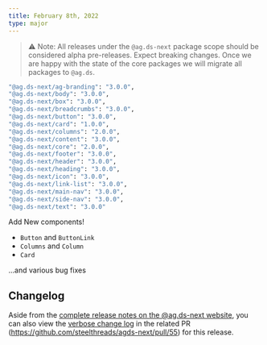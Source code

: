 ```yaml
---
title: February 8th, 2022
type: major
---
```


> ⚠️ Note: All releases under the `@ag.ds-next` package scope should be considered alpha pre-releases. Expect breaking changes. Once we are happy with the state of the core packages we will migrate all packages to `@ag.ds`.

```sh
"@ag.ds-next/ag-branding": "3.0.0",
"@ag.ds-next/body": "3.0.0",
"@ag.ds-next/box": "3.0.0",
"@ag.ds-next/breadcrumbs": "3.0.0",
"@ag.ds-next/button": "3.0.0",
"@ag.ds-next/card": "1.0.0",
"@ag.ds-next/columns": "2.0.0",
"@ag.ds-next/content": "3.0.0",
"@ag.ds-next/core": "2.0.0",
"@ag.ds-next/footer": "3.0.0",
"@ag.ds-next/header": "3.0.0",
"@ag.ds-next/heading": "3.0.0",
"@ag.ds-next/icon": "3.0.0",
"@ag.ds-next/link-list": "3.0.0",
"@ag.ds-next/main-nav": "3.0.0",
"@ag.ds-next/side-nav": "3.0.0",
"@ag.ds-next/text": "3.0.0"
```

Add New components!

- `Button` and `ButtonLink`
- `Columns` and `Column`
- `Card`

...and various bug fixes

## Changelog

Aside from the [complete release notes on the @ag.ds-next website](https://steelthreads.github.io/agds-next/releases/2022-02-08), you can also view the [verbose change log](https://github.com/steelthreads/agds-next/pull/55) in the related PR (https://github.com/steelthreads/agds-next/pull/55) for this release.

